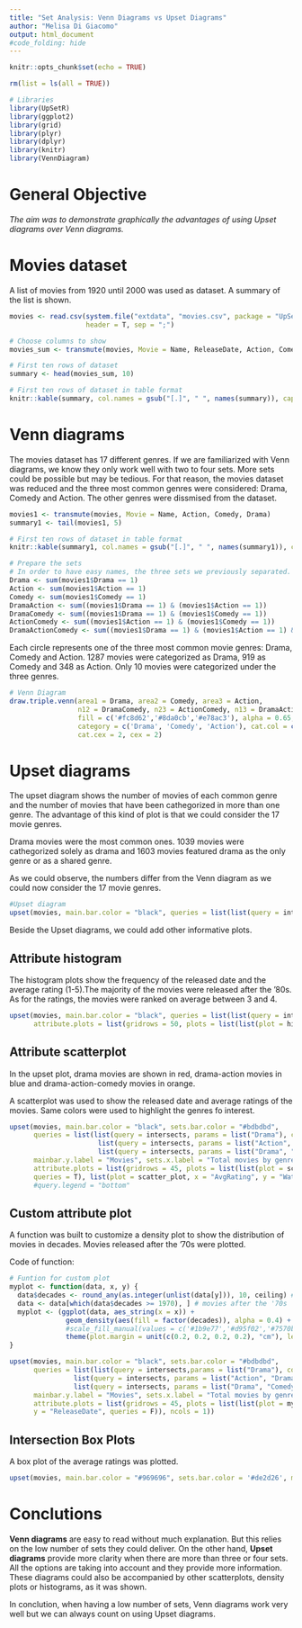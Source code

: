 ```yaml
---
title: "Set Analysis: Venn Diagrams vs Upset Diagrams"
author: "Melisa Di Giacomo"
output: html_document
#code_folding: hide
---
```


```r
knitr::opts_chunk$set(echo = TRUE)
```


```r
rm(list = ls(all = TRUE))

# Libraries 
library(UpSetR)
library(ggplot2)
library(grid)
library(plyr)
library(dplyr)
library(knitr)
library(VennDiagram)
```


# General Objective


*The aim was to demonstrate graphically the advantages of using Upset diagrams over Venn diagrams.*


# Movies dataset

A list of movies from 1920 until 2000 was used as dataset. A summary of the list is shown.

```r
movies <- read.csv(system.file("extdata", "movies.csv", package = "UpSetR"), 
                   header = T, sep = ";")

# Choose columns to show
movies_sum <- transmute(movies, Movie = Name, ReleaseDate, Action, Comedy, Drama, Thriller, Romance, Average_Rating = AvgRating)

# First ten rows of dataset
summary <- head(movies_sum, 10)

# First ten rows of dataset in table format
knitr::kable(summary, col.names = gsub("[.]", " ", names(summary)), caption = "Table 1. Movies dataset")
```


# Venn diagrams


The movies dataset has 17 different genres. If we are familiarized with Venn diagrams, we know they only work well with two to four sets. More sets could be possible but may be tedious. For that reason, the movies dataset was reduced and the three most common genres were considered: Drama, Comedy and Action. The other genres were dissmised from the dataset.


```r
movies1 <- transmute(movies, Movie = Name, Action, Comedy, Drama)
summary1 <- tail(movies1, 5)

# First ten rows of dataset in table format
knitr::kable(summary1, col.names = gsub("[.]", " ", names(summary1)), caption = "Table 2. Movies in the three most common genres.")
```


```r
# Prepare the sets 
# In order to have easy names, the three sets we previously separated.
Drama <- sum(movies1$Drama == 1)
Action <- sum(movies1$Action == 1)
Comedy <- sum(movies1$Comedy == 1)
DramaAction <- sum((movies1$Drama == 1) & (movies1$Action == 1))
DramaComedy <- sum((movies1$Drama == 1) & (movies1$Comedy == 1))
ActionComedy <- sum((movies1$Action == 1) & (movies1$Comedy == 1))
DramaActionComedy <- sum((movies1$Drama == 1) & (movies1$Action == 1) & (movies1$Comedy == 1))
```


Each circle represents one of the three most common movie genres: Drama, Comedy and Action. 1287 movies were categorized as Drama, 919 as Comedy and 348 as Action. Only 10 movies were categorized under the three genres. 


```r
# Venn Diagram
draw.triple.venn(area1 = Drama, area2 = Comedy, area3 = Action,
                 n12 = DramaComedy, n23 = ActionComedy, n13 = DramaAction, n123 = DramaActionComedy,
                 fill = c('#fc8d62','#8da0cb','#e78ac3'), alpha = 0.65, lty = 'blank',
                 category = c('Drama', 'Comedy', 'Action'), cat.col = c('#fc8d62','#8da0cb','#e78ac3'),
                 cat.cex = 2, cex = 2)
```


# Upset diagrams


The upset diagram shows the number of movies of each common genre and the number of movies that have been cathegorized in more than one genre. The advantage of this kind of plot is that we could consider the 17 movie genres.


Drama movies were the most common ones. 1039 movies were cathegorized solely as drama and 1603 movies featured drama as the only genre or as a shared genre.


As we could observe, the numbers differ from the Venn diagram as we could now consider the 17 movie genres.


```r
#Upset diagram
upset(movies, main.bar.color = "black", queries = list(list(query = intersects, params = list("Drama"), color = "#ff0000", active = T)), mainbar.y.label = "Movies", sets.x.label = "Total movies by genre")
```


Beside the Upset diagrams, we could add other informative plots.


##  Attribute histogram


The histogram plots show the frequency of the released date and the average rating (1-5).The majority of the movies were released after the '80s. As for the ratings, the movies were ranked on average between 3 and 4.


```r
upset(movies, main.bar.color = "black", queries = list(list(query = intersects, params = list("Drama"), color = "#ff0000", active = T)), mainbar.y.label = "Movies", sets.x.label = "Total movies by genre",
      attribute.plots = list(gridrows = 50, plots = list(list(plot = histogram, x = "ReleaseDate", queries = T), list(plot = histogram, x = "AvgRating", queries = T)), ncols = 2))
```


## Attribute scatterplot


In the upset plot, drama movies are shown in red, drama-action movies in blue and drama-action-comedy movies in orange.


A scatterplot was used to show the released date and average ratings of the movies. Same colors were used to highlight the genres fo interest.


```r
upset(movies, main.bar.color = "black", sets.bar.color = "#bdbdbd",
      queries = list(list(query = intersects, params = list("Drama"), color = "red", active = T), 
                      list(query = intersects, params = list("Action", "Drama"), color = "#3182bd", active = T), 
                      list(query = intersects, params = list("Drama", "Comedy", "Action"), color = "orange", active = T)),
      mainbar.y.label = "Movies", sets.x.label = "Total movies by genre",
      attribute.plots = list(gridrows = 45, plots = list(list(plot = scatter_plot, x = "ReleaseDate", y = "AvgRating",
      queries = T), list(plot = scatter_plot, x = "AvgRating", y = "Watches", queries = T)), ncols = 2))
      #query.legend = "bottom"
```


## Custom attribute plot


A function was built to customize a density plot to show the distribution of movies in decades. Movies released after the '70s were plotted.


Code of function:


```r
# Funtion for custom plot
myplot <- function(data, x, y) {
  data$decades <- round_any(as.integer(unlist(data[y])), 10, ceiling) # group movies in decades
  data <- data[which(data$decades >= 1970), ] # movies after the '70s
  myplot <- (ggplot(data, aes_string(x = x)) + 
              geom_density(aes(fill = factor(decades)), alpha = 0.4) + theme_classic() + # density plot
              #scale_fill_manual(values = c('#1b9e77','#d95f02','#7570b3','#e7298a')) + # specify colors
              theme(plot.margin = unit(c(0.2, 0.2, 0.2, 0.2), "cm"), legend.key.size = unit(0.4, "cm")))
}

```


```r
upset(movies, main.bar.color = "black", sets.bar.color = "#bdbdbd",
      queries = list(list(query = intersects,params = list("Drama"), color = "red", active = T), 
                list(query = intersects, params = list("Action", "Drama"), active = T), 
                list(query = intersects, params = list("Drama", "Comedy", "Action"), color = "orange", active = T)),
      mainbar.y.label = "Movies", sets.x.label = "Total movies by genre", 
      attribute.plots = list(gridrows = 45, plots = list(list(plot = myplot, x = "AvgRating", 
      y = "ReleaseDate", queries = F)), ncols = 1))
```


## Intersection Box Plots


A box plot of the average ratings was plotted.


```r
upset(movies, main.bar.color = "#969696", sets.bar.color = '#de2d26', mainbar.y.label = "Movies", sets.x.label = "Total movies by genre", boxplot.summary = c("AvgRating"))
```


# Conclutions


**Venn diagrams** are easy to read without much explanation. But this relies on the low number of sets they could deliver.
On the other hand, **Upset diagrams** provide more clarity when there are more than three or four sets. All the options are taking into account and they provide more information. These diagrams could also be accompanied by other scatterplots, density plots or histograms, as it was shown.


In conclution, when having a low number of sets, Venn diagrams work very well but we can always count on using Upset diagrams.



